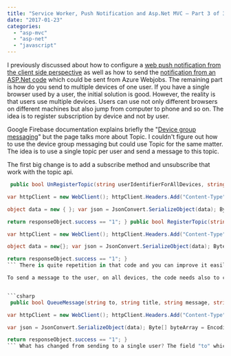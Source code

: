 ```yaml
---
title: "Service Worker, Push Notification and Asp.Net MVC – Part 3 of 3 Server Side"
date: "2017-01-23"
categories: 
  - "asp-mvc"
  - "asp-net"
  - "javascript"
---
```


I previously discussed about how to configure a [web push notification from the client side perspective](http://patrickdesjardins.com/blog/service-worker-push-notification-and-asp-net-mvc-part-1-of-3-client-side) as well as how to send the [notification from an ASP.Net code](http://patrickdesjardins.com/blog/service-worker-push-notification-and-asp-net-mvc-part-2-of-3-server-side) which could be sent from Azure Webjobs. The remaining part is how do you send to multiple devices of one user. If you have a single browser used by a user, the initial solution is good. However, the reality is that users use multiple devices. Users can use not only different browsers on different machines but also jump from computer to phone and so on. The idea is to register subscription by device and not by user.

Google Firebase documentation explains briefly the "[Device group messaging](https://firebase.google.com/docs/cloud-messaging/js/send-multiple)" but the page talks more about Topic. I couldn't figure out how to use the device group messaging but could use Topic for the same matter. The idea is to use a single topic per user and send a message to this topic.

The first big change is to add a subscribe method and unsubscribe that work with the topic api.


```csharp
 public bool UnRegisterTopic(string userIdentifierForAllDevices, string singleDeviceNoticationKey) { var serverApiKey = ConfigurationManager.AppSettings["FirebaseServerKey"]; var firebaseGoogleUrl = $"https://iid.googleapis.com/iid/v1/{singleDeviceNoticationKey}/rel/topics/{userIdentifierForAllDevices}";

var httpClient = new WebClient(); httpClient.Headers.Add("Content-Type", "application/json"); httpClient.Headers.Add(HttpRequestHeader.Authorization, "key=" + serverApiKey);

object data = new { }; var json = JsonConvert.SerializeObject(data); Byte[] byteArray = Encoding.UTF8.GetBytes(json); var responsebytes = httpClient.UploadData(firebaseGoogleUrl, "DELETE", byteArray); string responsebody = Encoding.UTF8.GetString(responsebytes); dynamic responseObject = JsonConvert.DeserializeObject(responsebody);

return responseObject.success == "1"; } public bool RegisterTopic(string userIdentifierForAllDevices, string singleDeviceNoticationKey) { var serverApiKey = ConfigurationManager.AppSettings["FirebaseServerKey"]; var firebaseGoogleUrl = $"https://iid.googleapis.com/iid/v1/{singleDeviceNoticationKey}/rel/topics/{userIdentifierForAllDevices}";

var httpClient = new WebClient(); httpClient.Headers.Add("Content-Type", "application/json"); httpClient.Headers.Add(HttpRequestHeader.Authorization, "key=" + serverApiKey);

object data = new{}; var json = JsonConvert.SerializeObject(data); Byte[] byteArray = Encoding.UTF8.GetBytes(json); var responsebytes = httpClient.UploadData(firebaseGoogleUrl, "POST", byteArray); string responsebody = Encoding.UTF8.GetString(responsebytes); dynamic responseObject = JsonConvert.DeserializeObject(responsebody);

return responseObject.success == "1"; } 
``` There is quite repetition in that code and you can improve it easily. The biggest change is the URL. Not only the URL domain is different (before https://fcm.googleapis.com/fcm/send and now https://iid.googleapis.com/), it has different route portions. The first part is the device notification key which is the token generated by the client side from the method "getToken". The second portion of the route is the user identifier which I use as topic. If you really need topic across users, you can just use a string with the category needed. In my case, it is just the unique GUID of the user. This POST HTTP call will register the device for the user by a topic which is the user ID.

To send a message to the user, on all devices, the code needs also to change.


```csharp
 public bool QueueMessage(string to, string title, string message, string urlNotificationClick) { if (string.IsNullOrEmpty(to)) { return false; } var serverApiKey = ConfigurationManager.AppSettings["FirebaseServerKey"]; var firebaseGoogleUrl = "https://fcm.googleapis.com/fcm/send";

var httpClient = new WebClient(); httpClient.Headers.Add("Content-Type", "application/json"); httpClient.Headers.Add(HttpRequestHeader.Authorization, "key=" + serverApiKey); var timeToLiveInSecond = 24 \* 60; // 1 day var data = new { to = "/topics/" + to , data = new { notification = new { body = message, title = title, icon = "/Content/Images/Logos/BourseVirtuelle.png", url = urlNotificationClick, sound = "default" } }, time\_to\_live = timeToLiveInSecond };

var json = JsonConvert.SerializeObject(data); Byte[] byteArray = Encoding.UTF8.GetBytes(json); var responsebytes = httpClient.UploadData(firebaseGoogleUrl, "POST", byteArray); string responsebody = Encoding.UTF8.GetString(responsebytes); dynamic responseObject = JsonConvert.DeserializeObject(responsebody);

return responseObject.success == "1"; } 
``` What has changed from sending to a single user? The field "to" which is sending to topics. The "to" in the method signature is still the user unique identifier, but instead of sending directly to it, we use it has a topic. We do not use the token generated by the front end since a new one got generated per device, we only use the user id which is the topic.
